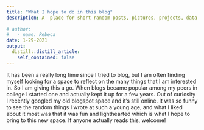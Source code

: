 ```yaml
---
title: "What I hope to do in this blog"
description: A  place for short random posts, pictures, projects, data explorations, commentary on what I am reading and thinking about.
  
# author:
#   - name: Rebeca
date: 1-29-2021
output:
  distill::distill_article:
    self_contained: false
---
```


It has been a really long time since I tried to blog, but I am often finding myself looking for a space to reflect on the many things that I am interested in. So I am giving this a go.  When blogs became popular among my peers in college I started one and actually kept it up for a few years. Out of curiosity I recently googled my old blogspot space and it's still online. It was so funny to see the random things I wrote at such a young age, and what I liked about it most was that it was fun and lighthearted which is what I hope to bring to this new space. If anyone actually reads this, welcome!



